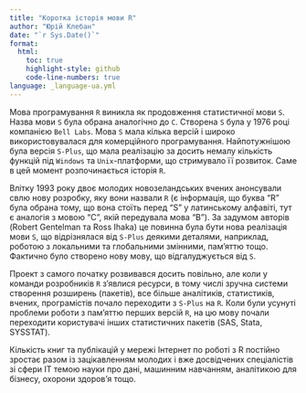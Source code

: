 ```yaml
---
title: "Коротка історія мови R"
author: "Юрій Клебан"
date: "`r Sys.Date()`"
format:
  html:
    toc: true
    highlight-style: github
    code-line-numbers: true
language: _language-ua.yml 
---
```


Мова програмування `R` виникла як продовження статистичної мови `S`. Назва мови `S` була обрана аналогічно до `C`. Створена `S` була у 1976 році компанією `Bell Labs`. Мова `S` мала кілька версій і широко використовувалася для комерційного програмування. Найпотужнішою була версія `S-Plus`, що мала реалізацію за досить немалу кількість функцій під `Windows` та `Unix`-платформи, що стримувало її розвиток. Саме в цей момент розпочинається історія `R`.

Влітку 1993 року двоє молодих новозеландських вчених анонсували свлю нову розробку, яку вони назвали `R` (є інформація, що  буква "R" була обрана тому, що вона стоїть перед "S" у латинському алфавіті, тут є аналогія з мовою "C", якій передувала мова "B"). За задумом авторів (Robert Gentelman та Ross Ihaka) це повинна була бути нова реалізація мови `S`, що відрізнялася від `S-Plus` деякими деталями, наприклад, роботою з локальними та глобальними змінними, пам'яттю тощо. Фактично було створено нову мову, що відгалуджується від `S`.

Проект з самого початку розвивався досить повільно, але коли у команди розробників `R` з'явлися ресурси, в тому числі зручна системи створення розширень (пакетів), все більше аналітиків, статистиків, вчених, програмістів почало переходити з `S-Plus` на `R`. Коли були усунуті проблеми роботи з пам'яттю перших версій `R`, на цю мову почали переходити користувачі інших статистичних пакетів (SAS, Stata, SYSSTAT).

Кількість книг та публікацій у мережі Інтернет по роботі з R постійно зростає разом із зацікавленням молодих і вже досвідчених спеціалістів зі сфери ІТ темою науки про дані, машинним навчанням, аналітикою для бізнесу, охорони здоров'я тощо.
